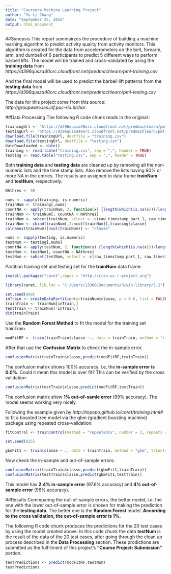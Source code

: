 ```yaml
---
title: "Coursera Machine Learning Project"
author: "Yu-Li Chang"
date: "September 25, 2015"
output: html_document
---
```


##Synopsis
This report summairzes the procedure of building a machine learning algorithm to predict activity quality from activity monitors. This algorithm is created for the data from accelerometers on the belt, forearm, arm, and dumbell of 6 participants to predict 5 different ways to perform barbell lifts. The model will be trained and cross-validated by using the **training data** from  
*https://d396qusza40orc.cloudfront.net/predmachlearn/pml-training.csv*

And the final model will be used to predict the barbell lift patterns from the **testing data** from  
*https://d396qusza40orc.cloudfront.net/predmachlearn/pml-testing.csv*  

The data for this project come from this source:   *http://groupware.les.inf.puc-rio.br/har*.

##Data Processing
The following R code chunk reads in the original :

```r
trainingUrl <- "https://d396qusza40orc.cloudfront.net/predmachlearn/pml-training.csv"
testingUrl <- "https://d396qusza40orc.cloudfront.net/predmachlearn/pml-testing.csv"
download.file(trainingUrl, destfile = "training.csv")
download.file(testingUrl, destfile = "testing.csv")
dateDownloaded <- date()
training <- read.table("training.csv", sep = ",", header = TRUE)
testing <- read.table("testing.csv", sep = ",", header = TRUE)
```

Both **training data** and **testing data** are cleaned up by removing all the non-numeric lists and the time stamp lists. Also remove the lists having 90% or more NA in the entries. The results are assigned to data frame **trainNum** and **testNum**, respectively: 

```r
NAthres <- 90

nums <- sapply(training, is.numeric)
trainNum <- training[,nums]
countNA <- apply(trainNum, 2, function(x) {length(which(is.na(x)))/length(x)*100})
trainNum <- trainNum[, countNA < NAthres]
trainNum <- subset(trainNum, select = -c(raw_timestamp_part_1, raw_timestamp_part_2, num_window))
trainNum <- cbind(trainNum[,2:ncol(trainNum)],training$classe)
colnames(trainNum)[ncol(trainNum)] <- "classe"

nums <- sapply(testing, is.numeric)
testNum <- testing[,nums]
countNA <- apply(testNum, 2, function(x) {length(which(is.na(x)))/length(x)*100})
testNum <- testNum[, countNA < NAthres]
testNum <- subset(testNum, select = -c(raw_timestamp_part_1, raw_timestamp_part_2, num_window))
```

Partition training set and testing set for the **trainNum** data frame:

```r

install.packages("caret",repos = "http://cran.us.r-project.org")
```

```r
library(caret, lib.loc = "C:/Users/13360/Documents/R/win-library/3.2")
```

```r
set.seed(998)
inTrain <- createDataPartition(y=trainNum$classe, p = 0.6, list = FALSE)
trainTrain <- trainNum[inTrain,]
testTrain <- trainNum[-inTrain,]
dim(trainTrain)
```

Use the **Random Forest Method** to fit the model for the training set trainTrain. 

```r
modFitRF <- train(trainTrain$classe ~., data = trainTrain, method = "rf")
```

After that use the **Confusion Matrix** to check the in-sample error.

```r
confusionMatrix(trainTrain$classe,predict(modFitRF,trainTrain))
```

The confusion matrix shows 100% accuracy. I.e, the **in-sample error is 0.0%**. Could it mean this model is over fit? This can be verified by the cross validation:

```r
confusionMatrix(testTrain$classe,predict(modFitRF,testTrain))
```

The confusion matrix show **1% out-of-samle error** (99% accuracy). The model seems working very nicely. 

Following the example given by *http://topepo.github.io/caret/training.html#*
 to fit a boosted tree model via the gbm (gradient boosting machine) package using repeated cross-validation:

```r
fitControl <- trainControl(method = "repeatedcv", number = 3, repeats = 3)

set.seed(825)

gbmFit1 <- train(classe ~ ., data = trainTrain, method = "gbm", trControl = fitControl, verbose = FALSE)
```

Now check the in-sample and out-of-sample errors:

```r
confusionMatrix(trainTrain$classe,predict(gbmFit1,trainTrain))
confusionMatrix(testTrain$classe,predict(gbmFit1,testTrain))
```

This model has **2.4% in-sample error** (97.6% accuracy) and **4% out-of-sample error** (96% accuracy). 

##Results
Commparing the out-of-sample errors, the better model, i.e. the one with the lower out-of-sample error is chosen for making the prediction for the **testing data**. The better one is the **Random Forest** model. **According to the cross validation, the out-of-sample error is 1%.**   

The following R code chunk produces the predictions for the 20 test cases by using the model created above. In this code chunk the data **testNum** is the result of the data of the 20 test cases, after going through the clean up process described in the **Data Processing** section. These prodictions are submitted as the fulfillment of this project's **"Course Project: Submission"** portion.

```r
testPredictions <- predict(modFitRF,testNum)
testPredictions
```